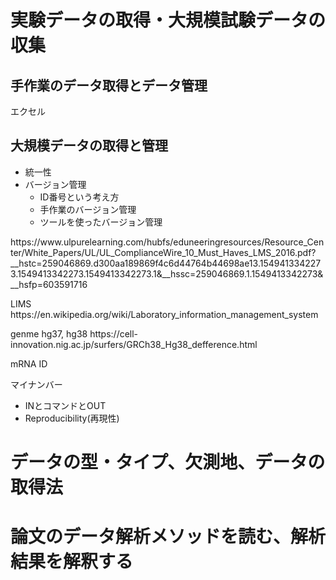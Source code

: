# 実験データの取得・大規模試験データの収集

## 手作業のデータ取得とデータ管理

エクセル

## 大規模データの取得と管理

* 統一性
* バージョン管理
  * ID番号という考え方
  * 手作業のバージョン管理
  * ツールを使ったバージョン管理

https://www.ulpurelearning.com/hubfs/eduneeringresources/Resource_Center/White_Papers/UL/UL_ComplianceWire_10_Must_Haves_LMS_2016.pdf?__hstc=259046869.d300aa189869f4c6d44764b44698ae13.1549413342273.1549413342273.1549413342273.1&__hssc=259046869.1.1549413342273&__hsfp=603591716

LIMS
https://en.wikipedia.org/wiki/Laboratory_information_management_system

genme hg37, hg38
https://cell-innovation.nig.ac.jp/surfers/GRCh38_Hg38_defference.html

mRNA ID

マイナンバー

* INとコマンドとOUT
* Reproducibility(再現性)

# データの型・タイプ、欠測地、データの取得法

# 論文のデータ解析メソッドを読む、解析結果を解釈する
